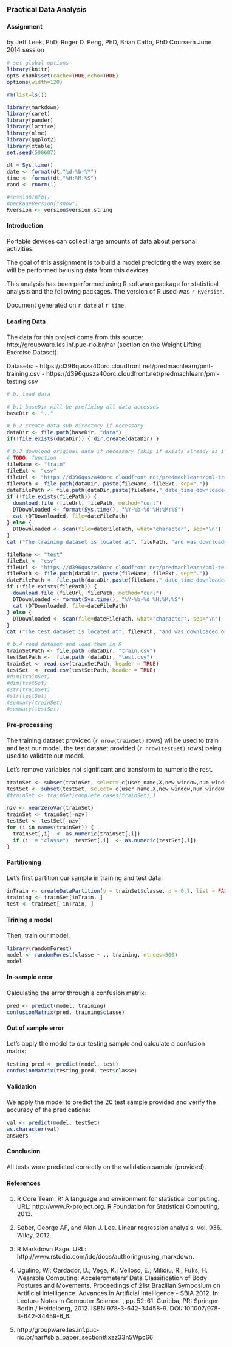 ### Practical Data Analysis
#### Assignment
by Jeff Leek, PhD, Roger D. Peng, PhD, Brian Caffo, PhD
Coursera June 2014 session 
  
```r
# set global options
library(knitr)
opts_chunk$set(cache=TRUE,echo=TRUE)
options(width=120)
```

```r
rm(list=ls())

library(markdown)
library(caret)
library(pander)
library(lattice)
library(nlme)
library(ggplot2)
library(xtable)
set.seed(590607)

dt = Sys.time()
date <- format(dt,"%d-%b-%Y")
time <- format(dt,"%H:%M:%S")
rand <- rnorm(1)

#sessionInfo()
#packageVersion("snow")
Rversion <- version$version.string
```

<style>
body {
    font-size: 1.0em;
    font-family: "Arial, Helvetica, sans-serif"";
}
</style>

#### Introduction

Portable devices can collect large amounts of data about personal activities. 

The goal of this assignment is to build a model predicting the way exercise will be performed by using data from this devices.

This analysis has been performed using R software package for statistical analysis and the following packages.
The version of R used was `r Rversion`.

Document generated on `r date` at `r time`.

#### Loading Data

The data for this project come from this source: http://groupware.les.inf.puc-rio.br/har (section on the Weight Lifting Exercise Dataset).

Datasets:
  - https://d396qusza40orc.cloudfront.net/predmachlearn/pml-training.csv
  - https://d396qusza40orc.cloudfront.net/predmachlearn/pml-testing.csv


```r

# b. load data

# b.1 baseDir will be prefixing all data accesses
baseDir <- ".."

# b.2 create data sub-directory if necessary
dataDir <- file.path(baseDir, "data")
if(!file.exists(dataDir)) { dir.create(dataDir) }

# b.3 download original data if necessary (skip if exists already as it takes time)
# TODO: function
fileName <- "train"
fileExt <- "csv"
fileUrl <- "https://d396qusza40orc.cloudfront.net/predmachlearn/pml-training.csv"
filePath <- file.path(dataDir, paste(fileName, fileExt, sep="."))
dateFilePath <- file.path(dataDir,paste(fileName,"_date_time_downloaded.txt",sep=""))
if (!file.exists(filePath)) {
  download.file (fileUrl, filePath, method="curl")
  DTDownloaded <- format(Sys.time(), "%Y-%b-%d %H:%M:%S")
  cat (DTDownloaded, file=dateFilePath)
} else {
  DTDownloaded <- scan(file=dateFilePath, what="character", sep="\n")
}
cat ("The training dataset is located at", filePath, "and was downloaded on downloaded on", DTDownloaded)

fileName <- "test"
fileExt <- "csv"
fileUrl <- "https://d396qusza40orc.cloudfront.net/predmachlearn/pml-testing.csv"
filePath <- file.path(dataDir, paste(fileName, fileExt, sep="."))
dateFilePath <- file.path(dataDir,paste(fileName,"_date_time_downloaded.txt",sep=""))
if (!file.exists(filePath)) {
  download.file (fileUrl, filePath, method="curl")
  DTDownloaded <- format(Sys.time(), "%Y-%b-%d %H:%M:%S")
  cat (DTDownloaded, file=dateFilePath)
} else {
  DTDownloaded <- scan(file=dateFilePath, what="character", sep="\n")
}
cat ("The test dataset is located at", filePath, "and was downloaded on downloaded on", DTDownloaded)

# b.4 read dataset and load them in R
trainSetPath <- file.path (dataDir, "train.csv")
testSetPath <-  file.path (dataDir, "test.csv")
trainSet <- read.csv(trainSetPath, header = TRUE) 
testSet  <- read.csv(testSetPath, header = TRUE)
#dim(trainSet)
#dim(testSet)
#str(trainSet)
#str(testSet)
#summary(trainSet)
#summary(testSet)

```

#### Pre-processing

The training dataset provided (`r nrow(trainSet)` rows) wil be used to train and test our model, the test dataset provided (`r nrow(testSet)` rows) being used to validate our model.

Let's remove variables not significant and transform to numeric the rest.

```r
trainSet <- subset(trainSet, select=-c(user_name,X,new_window,num_window))
testSet <- subset(testSet, select=-c(user_name,X,new_window,num_window))
#trainSet <- trainSet[complete.cases(trainSet),]

nzv <- nearZeroVar(trainSet)
trainSet <- trainSet[-nzv]
testSet <- testSet[-nzv]
for (i in names(trainSet)) {
  trainSet[,i]  <- as.numeric(trainSet[,i])
  if (i != "classe")  testSet[,i]  <- as.numeric(testSet[,i])
}
```


#### Partitioning

Let's first partition our sample in training and test data:
```r
inTrain <- createDataPartition(y = trainSet$classe, p = 0.7, list = FALSE)
training <- trainSet[inTrain, ]
test <- trainSet[-inTrain, ]
```

#### Trining a model

Then, train our model.
```r
library(randomForest)
model <- randomForest(classe ~ ., training, ntrees=500)
model
```


#### In-sample error

Calculating the error through a confusion matrix:
```r
pred <- predict(model, training)
confusionMatrix(pred, training$classe)
```

#### Out of sample error

Let's apply the model to our testing sample and calculate a confusion matrix:
```r
testing_pred <- predict(model, test)
confusionMatrix(testing_pred, test$classe)
```

#### Validation

We apply the model to predict the 20 test  sample provided and verify the accuracy of the predications:
```r
val <- predict(model, testSet)
as.character(val)
answers
```

#### Conclusion

All tests were predicted correctly on the validation sample (provided).

#### References

1. R Core Team. R: A language and environment for statistical computing. URL: http://www.R-project.org. R Foundation for Statistical Computing, 2013.

2. Seber, George AF, and Alan J. Lee. Linear regression analysis. Vol. 936. Wiley, 2012.

3. R Markdown Page. URL: http://www.rstudio.com/ide/docs/authoring/using_markdown. 

4. Ugulino, W.; Cardador, D.; Vega, K.; Velloso, E.; Milidiu, R.; Fuks, H. Wearable Computing: Accelerometers' Data Classification of Body Postures and Movements. Proceedings of 21st Brazilian Symposium on Artificial Intelligence. Advances in Artificial Intelligence - SBIA 2012. In: Lecture Notes in Computer Science. , pp. 52-61. Curitiba, PR: Springer Berlin / Heidelberg, 2012. ISBN 978-3-642-34458-9. DOI: 10.1007/978-3-642-34459-6_6.

5. http://groupware.les.inf.puc-rio.br/har#sbia_paper_section#ixzz33n5Wpc66
